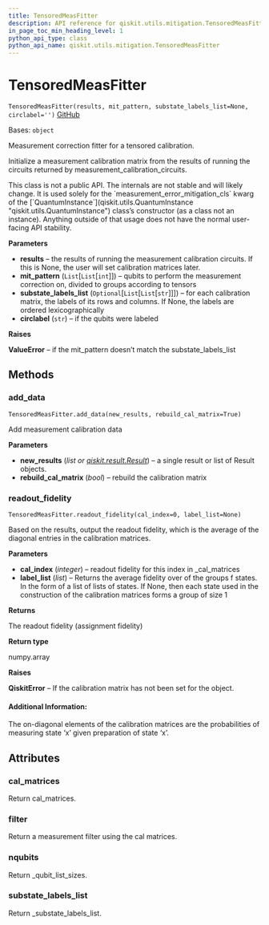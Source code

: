 ```yaml
---
title: TensoredMeasFitter
description: API reference for qiskit.utils.mitigation.TensoredMeasFitter
in_page_toc_min_heading_level: 1
python_api_type: class
python_api_name: qiskit.utils.mitigation.TensoredMeasFitter
---
```


# TensoredMeasFitter

<span id="qiskit.utils.mitigation.TensoredMeasFitter" />

`TensoredMeasFitter(results, mit_pattern, substate_labels_list=None, circlabel='')` [GitHub](https://github.com/qiskit/qiskit/tree/stable/0.20/qiskit/utils/mitigation/fitters.py "view source code")

Bases: `object`

Measurement correction fitter for a tensored calibration.

Initialize a measurement calibration matrix from the results of running the circuits returned by measurement\_calibration\_circuits.

<Admonition title="Warning" type="caution">
  This class is not a public API. The internals are not stable and will likely change. It is used solely for the `measurement_error_mitigation_cls` kwarg of the [`QuantumInstance`](qiskit.utils.QuantumInstance "qiskit.utils.QuantumInstance") class’s constructor (as a class not an instance). Anything outside of that usage does not have the normal user-facing API stability.
</Admonition>

**Parameters**

*   **results** – the results of running the measurement calibration circuits. If this is None, the user will set calibration matrices later.
*   **mit\_pattern** (`List`\[`List`\[`int`]]) – qubits to perform the measurement correction on, divided to groups according to tensors
*   **substate\_labels\_list** (`Optional`\[`List`\[`List`\[`str`]]]) – for each calibration matrix, the labels of its rows and columns. If None, the labels are ordered lexicographically
*   **circlabel** (`str`) – if the qubits were labeled

**Raises**

**ValueError** – if the mit\_pattern doesn’t match the substate\_labels\_list

## Methods

### add\_data

<span id="qiskit.utils.mitigation.TensoredMeasFitter.add_data" />

`TensoredMeasFitter.add_data(new_results, rebuild_cal_matrix=True)`

Add measurement calibration data

**Parameters**

*   **new\_results** (*list or* [*qiskit.result.Result*](qiskit.result.Result "qiskit.result.Result")) – a single result or list of Result objects.
*   **rebuild\_cal\_matrix** (*bool*) – rebuild the calibration matrix

### readout\_fidelity

<span id="qiskit.utils.mitigation.TensoredMeasFitter.readout_fidelity" />

`TensoredMeasFitter.readout_fidelity(cal_index=0, label_list=None)`

Based on the results, output the readout fidelity, which is the average of the diagonal entries in the calibration matrices.

**Parameters**

*   **cal\_index** (*integer*) – readout fidelity for this index in \_cal\_matrices
*   **label\_list** (*list*) – Returns the average fidelity over of the groups f states. In the form of a list of lists of states. If None, then each state used in the construction of the calibration matrices forms a group of size 1

**Returns**

The readout fidelity (assignment fidelity)

**Return type**

numpy.array

**Raises**

**QiskitError** – If the calibration matrix has not been set for the object.

#### Additional Information:

The on-diagonal elements of the calibration matrices are the probabilities of measuring state ‘x’ given preparation of state ‘x’.

## Attributes

<span id="qiskit.utils.mitigation.TensoredMeasFitter.cal_matrices" />

### cal\_matrices

Return cal\_matrices.

<span id="qiskit.utils.mitigation.TensoredMeasFitter.filter" />

### filter

Return a measurement filter using the cal matrices.

<span id="qiskit.utils.mitigation.TensoredMeasFitter.nqubits" />

### nqubits

Return \_qubit\_list\_sizes.

<span id="qiskit.utils.mitigation.TensoredMeasFitter.substate_labels_list" />

### substate\_labels\_list

Return \_substate\_labels\_list.

